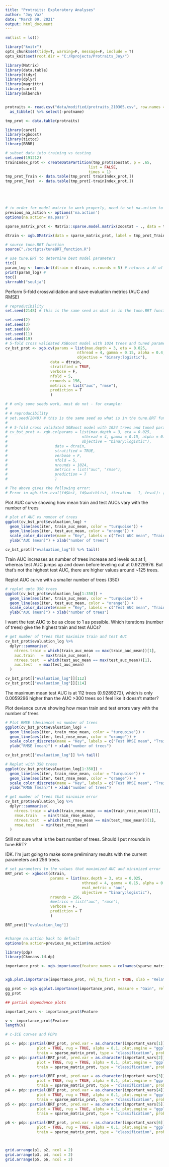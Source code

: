 ```yaml
---
title: "Protraits: Exploratory Analyses"
author: "Joy Vaz"
date: "March 09, 2021"
output: html_document
---
```


```r
rm(list = ls())

library("knitr")
opts_chunk$set(tidy=T, warning=F, message=F, include = T)
opts_knit$set(root.dir = "C:/Rprojects/Protraits_Joy/")
```


```r

library(Matrix)
library(data.table)
library(tidyr)
library(dplyr)
library(magrittr)
library(caret)
library(mlbench)


protraits <- read.csv("data/modified/protraits_210305.csv", row.names = 1) %>% 
  as_tibble() %>% select(-protname)

tmp_prot <- data.table(protraits)


```

```r

library(caret)
library(xgboost)
library(tictoc)
library(BRRR)

# subset data into training vs testing 
set.seed(191212)
trainIndex_prot <- createDataPartition(tmp_prot$zoostat, p = .65, 
                                     list = FALSE, 
                                     times = 1)
tmp_prot_Train <- data.table(tmp_prot[ trainIndex_prot,])
tmp_prot_Test  <- data.table(tmp_prot[-trainIndex_prot,])





# in order for model matrix to work properly, need to set na.action to pass
previous_na_action <- options('na.action')
options(na.action='na.pass')

sparse_matrix_prot <- Matrix::sparse.model.matrix(zoostat ~ ., data = tmp_prot_Train)[,-1] # create a model matrix of the training data predictor variables  

dtrain <- xgb.DMatrix(data = sparse_matrix_prot, label = tmp_prot_Train$zoostat)

```

```r

# source tune.BRT function
source("./scripts/tuneBRT_function.R")

# use tune.BRT to determine best model parameters
tic()
param_log <- tune.brt(dtrain = dtrain, n.rounds = 5) # returns a df of parameter combinations and the mean test AUCs and errors for each combo. Each combo is in there 5 times because it was repeated using 5 different seeds. 
print(param_log) #
toc()
skrrrahh("soulja")

```

Perform 5-fold crossvalidation and save evaluation metrics (AUC and RMSE)

```r

# reproducibility
set.seed(2148) # this is the same seed as what is in the tune.BRT function

set.seed(2)
set.seed(3)
set.seed(8)
set.seed(11)
set.seed(19)
# 5-fold cross validated XGBoost model with 1024 trees and tuned parameters
cv_bst_prot <- xgb.cv(params = list(max.depth = 3, eta = 0.025, 
                                nthread = 4, gamma = 0.15, alpha = 0.4,
                                objective = "binary:logistic"),
                    data = dtrain,
                    stratified = TRUE,
                    verbose = F,
                    nfold = 5, 
                    nrounds = 156,
                    metrics = list("auc", "rmse"),
                    prediction = T
                    )

# # only some seeds work, most do not - for example:
# 
# # reproducibility
# set.seed(2048) # this is the same seed as what is in the tune.BRT function
# 
# # 5-fold cross validated XGBoost model with 1024 trees and tuned parameters
# cv_bst_prot <- xgb.cv(params = list(max.depth = 3, eta = 0.025, 
#                                 nthread = 4, gamma = 0.15, alpha = 0.4,
#                                 objective = "binary:logistic"),
#                     data = dtrain,
#                     stratified = TRUE,
#                     verbose = F,
#                     nfold = 5, 
#                     nrounds = 1024,
#                     metrics = list("auc", "rmse"),
#                     prediction = T
#                     )

# The above gives the following error: 
# Error in xgb.iter.eval(fd$bst, fd$watchlist, iteration - 1, feval): [13:29:05] amalgamation/../src/metric/rank_metric.cc:200: Check failed: !auc_error: AUC: the dataset only contains pos or neg samples

```



Plot AUC curve showing how mean train and test AUCs vary with the number of trees

```r
# plot of AUC vs number of trees
ggplot(cv_bst_prot$evaluation_log) +
  geom_line(aes(iter, train_auc_mean, color = "turquoise")) +
  geom_line(aes(iter, test_auc_mean, color = "orange")) +
  scale_color_discrete(name = "Key", labels = c("Test AUC mean", "Train AUC mean")) +
  ylab("AUC (mean)") + xlab("number of trees")

cv_bst_prot[["evaluation_log"]] %>% tail()
```

Train AUC increases as number of trees increase and levels out at 1, whereas test AUC jumps up and down before leveling out at 0.9229976. But that's not the highest test AUC, there are higher values around ~125 trees.

Replot AUC curve with a smaller number of trees (350)

```r
# replot upto 350 trees
ggplot(cv_bst_prot$evaluation_log[1:350]) +
  geom_line(aes(iter, train_auc_mean, color = "turquoise")) +
  geom_line(aes(iter, test_auc_mean, color = "orange")) +
  scale_color_discrete(name = "Key", labels = c("Test AUC mean", "Train AUC mean")) +
  ylab("AUC (mean)") + xlab("number of trees")

```

I want the test AUC to be as close to 1 as possible. Which iterations (number of trees) give the highest train and test AUCs?

```r
# get number of trees that maximize train and test AUC
cv_bst_prot$evaluation_log %>%
  dplyr::summarise(
    ntrees.train = which(train_auc_mean == max(train_auc_mean))[1],
    auc.train   = max(train_auc_mean),
    ntrees.test  = which(test_auc_mean == max(test_auc_mean))[1],
    auc.test   = max(test_auc_mean)
  )

cv_bst_prot[["evaluation_log"]][112]
cv_bst_prot[["evaluation_log"]][114]
```

The maximum mean test AUC is at 112 trees (0.9289272), which is only 0.0059296 higher than the AUC >300 trees so I feel like it doesn't matter?


Plot deviance curve showing how mean train and test errors vary with the number of trees

```r

# Plot RMSE (deviance) vs number of trees
ggplot(cv_bst_prot$evaluation_log) +
  geom_line(aes(iter, train_rmse_mean, color = "turquoise")) +
  geom_line(aes(iter, test_rmse_mean, color = "orange")) +
  scale_color_discrete(name = "Key", labels = c("Test RMSE mean", "Train RMSE mean")) +
  ylab("RMSE (mean)") + xlab("number of trees")

cv_bst_prot[["evaluation_log"]] %>% tail()

# Replot with 350 trees
ggplot(cv_bst_prot$evaluation_log[1:350]) +
  geom_line(aes(iter, train_rmse_mean, color = "turquoise")) +
  geom_line(aes(iter, test_rmse_mean, color = "orange")) +
  scale_color_discrete(name = "Key", labels = c("Test RMSE mean", "Train RMSE mean")) +
  ylab("RMSE (mean)") + xlab("number of trees")

# get number of trees that minimize error
cv_bst_prot$evaluation_log %>%
  dplyr::summarise(
    ntrees.train = which(train_rmse_mean == min(train_rmse_mean))[1],
    rmse.train   = min(train_rmse_mean),
    ntrees.test  = which(test_rmse_mean == min(test_rmse_mean))[1],
    rmse.test   = min(test_rmse_mean)
  )

```
Still not sure what is the best number of trees. Should I put nrounds in tune.BRT?


IDK. I'm just going to make some preliminary results with the current parameters and 256 trees.
```r

# set parameters to the values that maximized AUC and minimized error
BRT_prot <- xgboost(dtrain,
                    params = list(max.depth = 3, eta = 0.025,
                                  nthread = 4, gamma = 0.15, alpha = 0.4,
                                  eval_metric = "auc",
                                  objective = "binary:logistic"),
                    nrounds = 256,
                    #metrics = list("auc", "rmse"),
                    verbose = F,
                    prediction = T
                    )

BRT_prot[["evaluation_log"]]


#change na.action back to default
options(na.action=previous_na_action$na.action)
```

```r

library(pdp)
library(Ckmeans.1d.dp)

importance_prot <- xgb.importance(feature_names = colnames(sparse_matrix_prot), model = BRT_prot)


xgb.plot.importance(importance_prot, rel_to_first = TRUE, xlab = "Relative importance")

gg_prot <- xgb.ggplot.importance(importance_prot, measure = "Gain", rel_to_first = TRUE)
gg_prot

```

```r
## partial dependence plots

important_vars <- importance_prot$Feature

v <- importance_prot$Feature
length(v)

# c-ICE curves and PDPs

p1 <- pdp::partial(BRT_prot, pred.var = as.character(important_vars[1]), ice = TRUE, center = F, 
              plot = TRUE, rug = TRUE, alpha = 0.1, plot.engine = "ggplot2", 
              train = sparse_matrix_prot, type = "classification", prob = T)
p2 <- pdp::partial(BRT_prot, pred.var = as.character(important_vars[2]), ice = TRUE, center = F, 
              plot = TRUE, rug = TRUE, alpha = 0.1, plot.engine = "ggplot2",
              train = sparse_matrix_prot, type = "classification", prob = T)

p3 <- pdp::partial(BRT_prot, pred.var = as.character(important_vars[3]), ice = TRUE, center = F, 
              plot = TRUE, rug = TRUE, alpha = 0.1, plot.engine = "ggplot2", 
              train = sparse_matrix_prot, type = "classification", prob = T)
p4 <- pdp::partial(BRT_prot, pred.var = as.character(important_vars[4]), ice = TRUE, center = F, 
              plot = TRUE, rug = TRUE, alpha = 0.1, plot.engine = "ggplot2",
              train = sparse_matrix_prot, type = "classification", prob = T)
p5 <- pdp::partial(BRT_prot, pred.var = as.character(important_vars[5]), ice = TRUE, center = F, 
              plot = TRUE, rug = TRUE, alpha = 0.1, plot.engine = "ggplot2",
              train = sparse_matrix_prot, type = "classification", prob = T)

p6 <- pdp::partial(BRT_prot, pred.var = as.character(important_vars[6]), ice = TRUE, center = F, 
              plot = TRUE, rug = TRUE, alpha = 0.1, plot.engine = "ggplot2", 
              train = sparse_matrix_prot, type = "classification", prob = T)



grid.arrange(p1, p2, ncol = 2)
grid.arrange(p3, p4, ncol = 2)
grid.arrange(p5, p6, ncol = 2)

```


